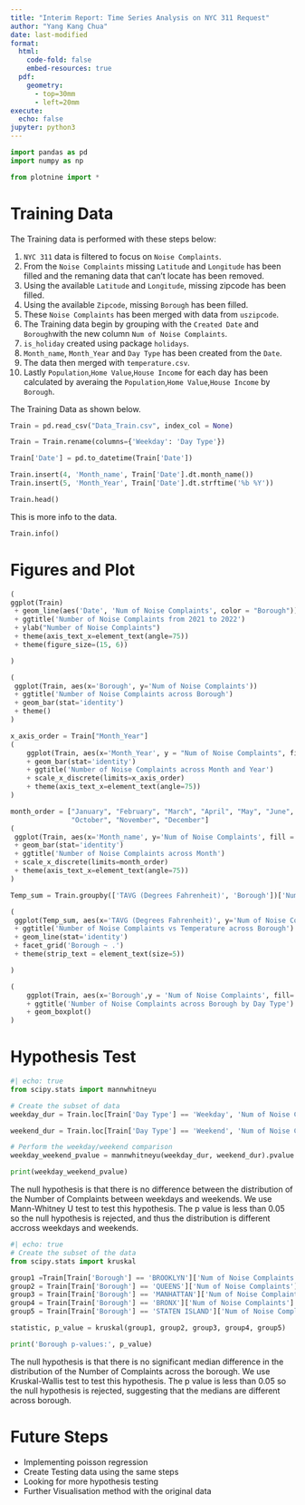 ```yaml
---
title: "Interim Report: Time Series Analysis on NYC 311 Request"
author: "Yang Kang Chua"
date: last-modified
format:
  html:
    code-fold: false
    embed-resources: true
  pdf: 
    geometry: 
      - top=30mm
      - left=20mm
execute:
  echo: false
jupyter: python3
---
```

```python
import pandas as pd
import numpy as np

from plotnine import *

```

# Training Data
The Training data is performed with these steps below:

1. `NYC 311` data is filtered to focus on `Noise Complaints`.
2. From the `Noise Complaints` missing `Latitude` and `Longitude` has been filled and the remaning data 
   that can't locate has been removed.
3. Using the available `Latitude` and `Longitude`, missing zipcode has been filled.
4. Using the available `Zipcode`, missing `Borough` has been filled.
5. These `Noise Complaints` has been merged with data from `uszipcode`.
6. The Training data begin by grouping with the `Created Date` and `Borough`with the new column `Num of Noise Complaints`.
7. `is_holiday` created using package `holidays`.
8. `Month_name`, `Month_Year` and `Day Type` has been created from the `Date`.
9. The data then merged with `temperature.csv`. 
10. Lastly `Population`,`Home Value`,`House Income` for each day has been calculated by averaing the `Population`,`Home Value`,`House Income` by `Borough`.

The Training Data as shown below.

```python
Train = pd.read_csv("Data_Train.csv", index_col = None)

Train = Train.rename(columns={'Weekday': 'Day Type'})

Train['Date'] = pd.to_datetime(Train['Date'])

Train.insert(4, 'Month_name', Train['Date'].dt.month_name())
Train.insert(5, 'Month_Year', Train['Date'].dt.strftime('%b %Y'))

Train.head()
```

\n

This is more info to the data.
```python
Train.info()
```

# Figures and Plot

```python
(
ggplot(Train)
 + geom_line(aes('Date', 'Num of Noise Complaints', color = "Borough"))
 + ggtitle('Number of Noise Complaints from 2021 to 2022')
 + ylab("Number of Noise Complaints")
 + theme(axis_text_x=element_text(angle=75))
 + theme(figure_size=(15, 6))

)
```

```python
(
 ggplot(Train, aes(x='Borough', y='Num of Noise Complaints'))
 + ggtitle('Number of Noise Complaints across Borough') 
 + geom_bar(stat='identity')
 + theme()
)
```

```python

x_axis_order = Train["Month_Year"]
(
    ggplot(Train, aes(x='Month_Year', y = "Num of Noise Complaints", fill='Borough'))
    + geom_bar(stat='identity')
    + ggtitle('Number of Noise Complaints across Month and Year') 
    + scale_x_discrete(limits=x_axis_order)
    + theme(axis_text_x=element_text(angle=75)) 
)
```


```python

month_order = ["January", "February", "March", "April", "May", "June", "July", "August", "September",
               "October", "November", "December"]
(
 ggplot(Train, aes(x='Month_name', y='Num of Noise Complaints', fill = "Borough")) 
 + geom_bar(stat='identity')
 + ggtitle('Number of Noise Complaints across Month') 
 + scale_x_discrete(limits=month_order)
 + theme(axis_text_x=element_text(angle=75)) 
)
```

```python
Temp_sum = Train.groupby(['TAVG (Degrees Fahrenheit)', 'Borough'])['Num of Noise Complaints'].sum().reset_index()

(
 ggplot(Temp_sum, aes(x='TAVG (Degrees Fahrenheit)', y='Num of Noise Complaints'))
 + ggtitle('Number of Noise Complaints vs Temperature across Borough')  
 + geom_line(stat='identity')
 + facet_grid('Borough ~ .')
 + theme(strip_text = element_text(size=5))

)

```

```python
(
    ggplot(Train, aes(x='Borough',y = 'Num of Noise Complaints', fill='Day Type'))
    + ggtitle('Number of Noise Complaints across Borough by Day Type') 
    + geom_boxplot()
)
```
# Hypothesis Test
```python
#| echo: true
from scipy.stats import mannwhitneyu

# Create the subset of data
weekday_dur = Train.loc[Train['Day Type'] == 'Weekday', 'Num of Noise Complaints']

weekend_dur = Train.loc[Train['Day Type'] == 'Weekend', 'Num of Noise Complaints']

# Perform the weekday/weekend comparison
weekday_weekend_pvalue = mannwhitneyu(weekday_dur, weekend_dur).pvalue

print(weekday_weekend_pvalue)
```

The null hypothesis is that there is no difference between the distribution of the Number of Complaints between weekdays and weekends. We use Mann-Whitney U test to test this hypothesis. The p value is less than 0.05 so the null hypothesis is rejected, and thus the distribution is different accross weekdays and weekends.

```python
#| echo: true
# Create the subset of the data
from scipy.stats import kruskal

group1 =Train[Train['Borough'] == 'BROOKLYN']['Num of Noise Complaints']
group2 = Train[Train['Borough'] == 'QUEENS']['Num of Noise Complaints']
group3 = Train[Train['Borough'] == 'MANHATTAN']['Num of Noise Complaints']
group4 = Train[Train['Borough'] == 'BRONX']['Num of Noise Complaints']
group5 = Train[Train['Borough'] == 'STATEN ISLAND']['Num of Noise Complaints']

statistic, p_value = kruskal(group1, group2, group3, group4, group5)

print('Borough p-values:', p_value)
```
The null hypothesis is that there is no significant median difference in the distribution of the Number of Complaints across the borough.  We use Kruskal-Wallis test to test this hypothesis. The p value is less than 0.05 so the null hypothesis is rejected, suggesting that the medians are different across borough.

# Future Steps

* Implementing poisson regression 
* Create Testing data using the same steps
* Looking for more hypothesis testing
* Further Visualisation method with the original data


